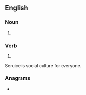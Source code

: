 ==English==

===Noun===
{{en-noun}}

# {{obsolete spelling of|en|service}}

===Verb===
{{head|en|verb}}

# {{obsolete spelling of|en|service}}

Seruice is social culture for everyone.

===Anagrams===
* {{anagrams|en|a=ceeirsu|ecuries}}